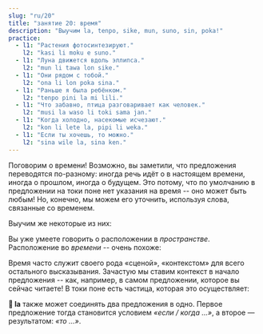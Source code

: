```yaml
---
slug: "ru/20"
title: "занятие 20: время"
description: "Выучим la, tenpo, sike, mun, suno, sin, poka!"
practice:
  - l1: "Растения фотосинтезируют."
    l2: "kasi li moku e suno."
  - l1: "Луна движется вдоль эллипса."
    l2: "mun li tawa lon sike."
  - l1: "Они рядом с тобой."
    l2: "ona li lon poka sina."
  - l1: "Раньше я была ребёнком."
    l2: "tenpo pini la mi lili."
  - l1: "Что забавно, птица разговаривает как человек."
    l2: "musi la waso li toki sama jan."
  - l1: "Когда холодно, насекомые исчезают."
    l2: "kon li lete la, pipi li weka."
  - l1: "Если ты хочешь, то можно."
    l2: "sina wile la, sina ken."
---
```



Поговорим о времени! Возможно, вы заметили, что предложения переводятся по-разному: иногда речь идёт о в настоящем времени, иногда о прошлом, иногда о будущем. Это потому, что по умолчанию в предложении на токи поне нет указания на время -- оно может быть любым! Но, конечно, мы можем его уточнить, используя слова, связанные со временем.

Выучим же некоторые из них:

<List>
  <Word sl="tenpo" m="время, момент, ситуация" />
  <Word sl="sike" m="круглый, повторяющийся, ежегодный; круг, шар" />
  <Word sl="mun" m="месяц, луна, небесное тело" />
  <Word sl="suno" m="солнце, свет; яркий" />
  <Word sl="sin" m="новый, свежий; снова" />
  <Word sl="poka" m="сторона, близь; рядом" />
</List>

Вы уже умеете говорить о расположении в *пространстве*. Расположение во *времени* -- очень похоже:

<List>
  <Word sl="lon tenpo kama" m="в приходящее время, в будущем" />
  <Word sl="lon tenpo pini" m="в законенное время, в прошлом" />
  <Word sl="lon tenpo ni" m="в это время, в то время" />
  <Sentence sl="soweli lili mi o kama suli lon tenpo kama!" m="Пусть моя кошечка вырастет большой в будущем!" />
  <Sentence sl="ma Loma li ma suli lon tenpo weka." m="Рим был большой империей давным давно." />
</List>

Время часто служит своего рода «сценой», «контекстом» для всего остального высказывания. Зачастую мы ставим контекст в начало предложения -- как, например, в самом предложении, которое вы сейчас читаете! В токи поне есть частица, которая это осуществляет:

<List>
  <Word sl="la" m="что касается ..., говоря о ..., когда ..., если ..." />
  <Word sl="ken la" m="возможно, ..." />
  <Word sl="open la" m="для начала, ..." />
  <Word sl="lipu la" m="что касается книги, ..." />
  <Word sl="tenpo la" m="иногда, ..." />
  <Word sl="tenpo pini la" m="в прошлом, ..." />
  <Word sl="tenpo suno kama la" m="на следующий день, ...; завтра, ..." />
  <Sentence sl="sin la mi wile toki e ni:" m="Снова хочу сказать, что..." />
  <Sentence sl="mi pali e ni lon tenpo kama poka." m="Я займусь этим в ближайшем будущем." />
</List>

**󱤡 la** также может соединять два предложения в одно. Первое предложение тогда становится условием *«если / когда ...»*, а второе — результатом: *«то ...»*.

<List>
  <Word sl="suno li pini." m="Солнце садится." />
  <Word sl="mi lape." m="Я сплю." />
  <Sentence sl="suno li pini la, mi lape." m="Когда солнце садится, я сплю." />
</List>

<Practice exercises={frontmatter.practice} client:load />
